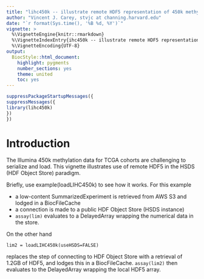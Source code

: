 ```yaml
---
title: "lihc450k -- illustrate remote HDF5 representation of 450k methylation data for TCGA LIHC samples"
author: "Vincent J. Carey, stvjc at channing.harvard.edu"
date: "`r format(Sys.time(), '%B %d, %Y')`"
vignette: >
  %\VignetteEngine{knitr::rmarkdown}
  %\VignetteIndexEntry{ihc450k -- illustrate remote HDF5 representation of 450k methylation data for TCGA LIHC samples}
  %\VignetteEncoding{UTF-8}
output:
  BiocStyle::html_document:
    highlight: pygments
    number_sections: yes
    theme: united
    toc: yes
---
```


```r
suppressPackageStartupMessages({
suppressMessages({
library(lihc450k)
})
})
```

# Introduction

The Illumina 450k methylation data for TCGA cohorts
are challenging to serialize and load.  This vignette illustrates
use of remote HDF5 in the HSDS (HDF Object Store) paradigm.

Briefly, use example(loadLIHC450k) to see how it works.  For
this example

- a low-content SummarizedExperiment is retrieved from AWS S3 and lodged
in a BiocFileCache
- a connection is made to a public HDF Object Store
(HSDS instance) 
- `assay(lim)` evaluates to a DelayedArray
wrapping the numerical data in the store.  

On the other hand
```
lim2 = loadLIHC450k(useHSDS=FALSE)
```
replaces the step of connecting to HDF Object Store with a retrieval of
1.2GB of HDF5, and lodges this in a BiocFileCache.  `assay(lim2)` then
evaluates to the DelayedArray wrapping the local HDF5 array.

